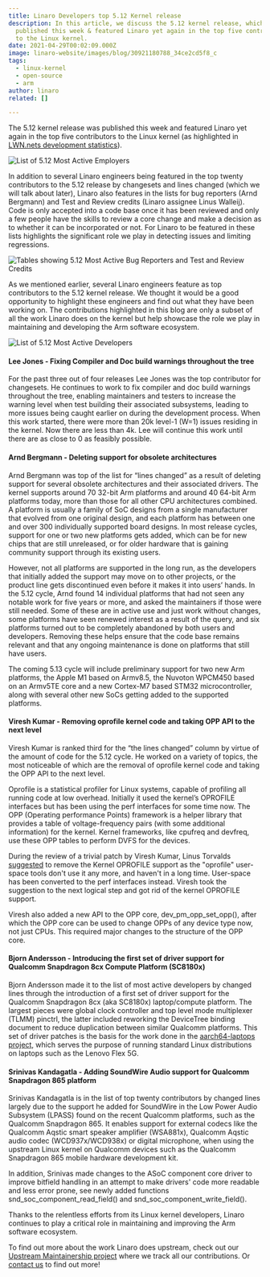 ```yaml
---
title: Linaro Developers top 5.12 Kernel release
description: In this article, we discuss the 5.12 kernel release, which was
  published this week & featured Linaro yet again in the top five contributors
  to the Linux kernel.
date: 2021-04-29T00:02:09.000Z
image: linaro-website/images/blog/30921180788_34ce2cd5f8_c
tags:
  - linux-kernel
  - open-source
  - arm
author: linaro
related: []

---
```


The 5.12 kernel release was published this week and featured Linaro yet again in the top five contributors to the Linux kernel (as highlighted in [LWN.nets development statistics](https://lwn.net/Articles/853039/)).

![List of 5.12 Most Active Employers](/linaro-website/images/blog/5.12-most-active-employers)

In addition to several Linaro engineers being featured in the top twenty contributors to the 5.12 release by changesets and lines changed (which we will talk about later), Linaro also features in the lists for bug reporters (Arnd Bergmann) and Test and Review credits (Linaro assignee Linus Walleij). Code is only accepted into a code base once it has been reviewed and only a few people have the skills to review a core change and make a decision as to whether it can be incorporated or not. For Linaro to be featured in these lists highlights the significant role we play in detecting issues and limiting regressions.

![Tables showing 5.12 Most Active Bug Reporters and Test and Review Credits](/linaro-website/images/blog/kernel-5.12-bug-reporters-and-test-and-review-credits-)

As we mentioned earlier, several Linaro engineers feature as top contributors to the 5.12 kernel release. We thought it would be a good opportunity to highlight these engineers and find out what they have been working on. The contributions highlighted in this blog are only a subset of all the work Linaro does on the kernel but help showcase the role we play in maintaining and developing the Arm software ecosystem.

![List of 5.12 Most Active Developers](/linaro-website/images/blog/kernel-5.12-most-active-developers)

#### **Lee Jones - Fixing Compiler and Doc build warnings throughout the tree**

For the past three out of four releases Lee Jones was the top contributor for changesets. He continues to work to fix compiler and doc build warnings throughout the tree, enabling maintainers and testers to increase the warning level when test building their associated subsystems, leading to more issues being caught earlier on during the development process. When this work started, there were more than 20k level-1 (W=1) issues residing in the kernel. Now there are less than 4k. Lee will continue this work until there are as close to 0 as feasibly possible.

#### **Arnd Bergmann - Deleting support for obsolete architectures**

Arnd Bergmann was top of the list for “lines changed” as a result of deleting support for several obsolete architectures and their associated drivers. The kernel supports around 70 32-bit Arm platforms and around 40 64-bit Arm platforms today, more than those for all other CPU architectures combined. A platform is usually a family of SoC designs from a single manufacturer that evolved from one original design, and each platform has between one and over 300 individually supported board designs. In most release cycles, support for one or two new platforms gets added, which can be for new chips that are still unreleased, or for older hardware that is gaining community support through its existing users.

However, not all platforms are supported in the long run, as the developers that initially added the support may move on to other projects, or the product line gets discontinued even before it makes it into users’ hands. In the 5.12 cycle, Arnd found 14 individual platforms that had not seen any notable work for five years or more, and asked the maintainers if those were still needed. Some of these are in active use and just work without changes, some platforms have seen renewed interest as a result of the query, and six platforms turned out to be completely abandoned by both users and developers. Removing these helps ensure that the code base remains relevant and that any ongoing maintenance is done on platforms that still have users.

The coming 5.13 cycle will include preliminary support for two new Arm platforms, the Apple M1 based on Armv8.5, the Nuvoton WPCM450 based on an Armv5TE core and a new Cortex-M7 based STM32 microcontroller, along with several other new SoCs getting added to the supported platforms.

#### **Viresh Kumar - Removing oprofile kernel code and taking OPP API to the next level**

Viresh Kumar is ranked third for the “the lines changed” column by virtue of the amount of code for the 5.12 cycle. He worked on a variety of topics, the most noticeable of which are the removal of oprofile kernel code and taking the OPP API to the next level.

Oprofile is a statistical profiler for Linux systems, capable of profiling all running code at low overhead. Initially it used the kernel’s OPROFILE interfaces but has been using the perf interfaces for some time now. The OPP (Operating performance Points) framework is a helper library that provides a table of voltage-frequency pairs (with some additional information) for the kernel. Kernel frameworks, like cpufreq and devfreq, use these OPP tables to perform DVFS for the devices.

During the review of a trivial patch by Viresh Kumar, Linus Torvalds [suggested](https://lore.kernel.org/lkml/CAHk-=whw9t3ZtV8iA2SJWYQS1VOJuS14P_qhj3v5-9PCBmGQww@mail.gmail.com/) to remove the Kernel OPROFILE support as the "oprofile" user-space tools don't use it any more, and haven't in a long time. User-space has been converted to the perf interfaces instead. Viresh took the suggestion to the next logical step and got rid of the kernel OPROFILE support.

Viresh also added a new API to the OPP core, dev\_pm\_opp\_set\_opp(), after which the OPP core can be used to change OPPs of any device type now, not just CPUs. This required major changes to the structure of the OPP core.

#### **Bjorn Andersson - Introducing the first set of driver support for Qualcomm Snapdragon 8cx Compute Platform (SC8180x)**

Bjorn Andersson made it to the list of most active developers by changed lines through the introduction of a first set of driver support for the Qualcomm Snapdragon 8cx (aka SC8180x) laptop/compute platform. The largest pieces were global clock controller and top level mode multiplexer (TLMM) pinctrl, the latter included reworking the DeviceTree binding document to reduce duplication between similar Qualcomm platforms. This set of driver patches is the basis for the work done in the [aarch64-laptops project](https://github.com/aarch64-laptops/debian-cdimage), which serves the purpose of running standard Linux distributions on laptops such as the Lenovo Flex 5G.

#### **Srinivas Kandagatla - Adding SoundWire Audio support for Qualcomm Snapdragon 865 platform**

Srinivas Kandagatla is in the list of top twenty contributors by changed lines largely due to the support he added for SoundWire in the Low Power Audio Subsystem (LPASS) found on the recent Qualcomm platforms, such as the Qualcomm Snapdragon 865.  It enables support for external codecs like the Qualcomm Aqstic smart speaker amplifier (WSA881x), Qualcomm Aqstic audio codec (WCD937x/WCD938x) or digital microphone, when using the upstream Linux kernel on Qualcomm devices such as the Qualcomm Snapdragon 865 mobile hardware development kit.

In addition, Srinivas made changes to the ASoC component core driver to improve bitfield handling in an attempt to make drivers' code more readable and less error prone, see newly added functions  snd\_soc\_component\_read\_field() and snd\_soc\_component\_write\_field().

Thanks to the relentless efforts from its Linux kernel developers, Linaro continues to play a critical role in maintaining and improving the Arm software ecosystem.

To find out more about the work Linaro does upstream, check out our [Upstream Maintainership project](https://linaro.atlassian.net/wiki/spaces/UM/overview) where we track all our contributions. Or [contact us](https://www.linaro.org/contact/) to find out more!
